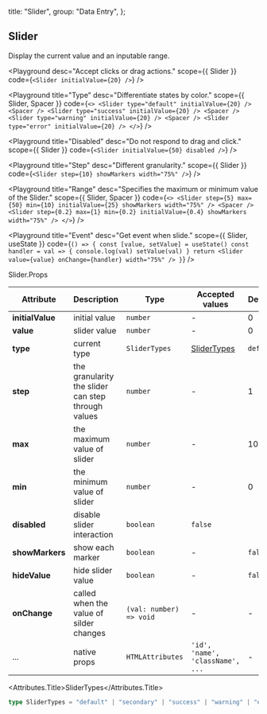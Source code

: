 
  title: "Slider",
  group: "Data Entry",
};

## Slider

Display the current value and an inputable range.

<Playground
  desc="Accept clicks or drag actions."
  scope={{ Slider }}
  code={`
<Slider initialValue={20} />
`}
/>

<Playground
  title="Type"
  desc="Differentiate states by color."
  scope={{ Slider, Spacer }}
  code={`
    <>
      <Slider type="default" initialValue={20} />
      <Spacer />
      <Slider type="success" initialValue={20} />
      <Spacer />
      <Slider type="warning" initialValue={20} />
      <Spacer />
      <Slider type="error" initialValue={20} />
    </>
`}
/>

<Playground
  title="Disabled"
  desc="Do not respond to drag and click."
  scope={{ Slider }}
  code={`
<Slider initialValue={50} disabled />
`}
/>

<Playground
  title="Step"
  desc="Different granularity."
  scope={{ Slider }}
  code={`
<Slider step={10} showMarkers width="75%" />
`}
/>

<Playground
  title="Range"
  desc="Specifies the maximum or minimum value of the Slider."
  scope={{ Slider, Spacer }}
  code={`
<>
  <Slider step={5} max={50} min={10} initialValue={25} showMarkers width="75%" />
  <Spacer />
  <Slider step={0.2} max={1} min={0.2} initialValue={0.4} showMarkers width="75%" />
</>
`}
/>

<Playground
  title="Event"
  desc="Get event when slide."
  scope={{ Slider, useState }}
  code={`
() => {
  const [value, setValue] = useState()
  const handler = val => {
    console.log(val)
    setValue(val)
  }
  return <Slider value={value} onChange={handler} width="75%" />
}
`}
/>

<Attributes edit="/pages/en-us/components/slider.mdx">
<Attributes.Title>Slider.Props</Attributes.Title>

| Attribute        | Description                                        | Type                    | Accepted values                  | Default   |
| ---------------- | -------------------------------------------------- | ----------------------- | -------------------------------- | --------- |
| **initialValue** | initial value                                      | `number`                | -                                | 0         |
| **value**        | slider value                                       | `number`                | -                                | 0         |
| **type**         | current type                                       | `SliderTypes`           | [SliderTypes](#slidertypes)      | `default` |
| **step**         | the granularity the slider can step through values | `number`                | -                                | 1         |
| **max**          | the maximum value of slider                        | `number`                | -                                | 100       |
| **min**          | the minimum value of slider                        | `number`                | -                                | 0         |
| **disabled**     | disable slider interaction                         | `boolean`               | `false`                          |
| **showMarkers**  | show each marker                                   | `boolean`               | -                                | `false`   |
| **hideValue**    | hide slider value                                  | `boolean`               | -                                | `false`   |
| **onChange**     | called when the value of silder changes            | `(val: number) => void` | -                                | -         |
| ...              | native props                                       | `HTMLAttributes`        | `'id', 'name', 'className', ...` | -         |

<Attributes.Title>SliderTypes</Attributes.Title>

```ts
type SliderTypes = "default" | "secondary" | "success" | "warning" | "error";
```

</Attributes>


